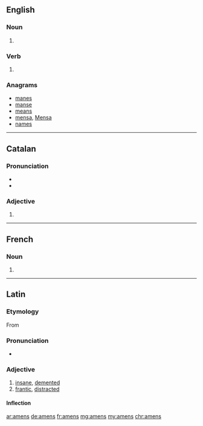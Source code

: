 ==English==

===Noun===
{{head|en|plural}}

# {{plural of|amen|lang=en}}

===Verb===
{{head|en}}

# {{en-third-person singular of|amen}}

===Anagrams===
* [[manes#English|manes]]
* [[manse#English|manse]]
* [[means#English|means]]
* [[mensa#English|mensa]], [[Mensa#English|Mensa]]
* [[names#English|names]]

----
==Catalan==

===Pronunciation===
* {{IPA|/əˈmɛns/|lang=ca}}
* {{rhymes|ɛns|lang=ca}}

===Adjective===
{{ca-adj-form}}

# {{plural of|amè|lang=ca}}

----

==French==

===Noun===
{{head|fr|plural|g=?}}

# {{plural of|amen|lang=fr}}

----
==Latin==

===Etymology===
From {{prefix|a|mens|lang=la}}

===Pronunciation===
* {{la-pronunc|āmens}}

===Adjective===
{{la-adj-3rd-1E|āmens|amentis|āmentis}}

# [[insane]], [[demented]]
# [[frantic]], [[distracted]]

====Inflection====
{{la-decl-3rd-1E|āmens|āment}}

[[ar:amens]]
[[de:amens]]
[[fr:amens]]
[[mg:amens]]
[[my:amens]]
[[chr:amens]]